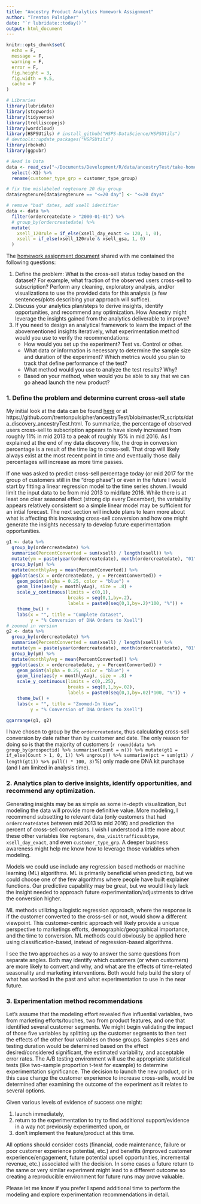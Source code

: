 ```yaml
---
title: "Ancestry Product Analytics Homework Assignment"
author: "Trenton Pulsipher"
date: "`r lubridate::today()`"
output: html_document
---
```


```r
knitr::opts_chunk$set(
  echo = F,
  message = F,
  warning = F,
  error = F,
  fig.height = 3,
  fig.width = 9.5,
  cache = F
)

# Libraries 
library(lubridate)
library(stopwords)
library(tidyverse)
library(trelliscopejs)
library(wordcloud)
library(HSPSUtils) # install_github("HSPS-DataScience/HSPSUtils")
# devtools::update_packages("HSPSUtils")
library(rbokeh)
library(ggpubr)
```


```r
# Read in Data
data <- read_csv("~/Documents/Development/R/data/ancestryTest/take-home_exercise_data.csv") %>%
  select(-X1) %>%
  rename(customer_type_grp = customer_type_group)

# fix the mislabeled regtenure 20 day group
data$regtenure[data$regtenure == "<=20 day"] <- "<=20 days"

# remove "bad" dates, add xsell identifier
data <- data %>%
  filter(ordercreatedate > "2000-01-01") %>%
  # group_by(ordercreatedate) %>%
  mutate(
    xsell_120rule = if_else(xsell_day_exact <= 120, 1, 0),
    xsell = if_else(xsell_120rule & xsell_gsa, 1, 0)
  )

```


The [homework assignment document](ManagerProductAnalyticsHomeworkAssignment.pdf) shared with me contained the following questions:

1. Define the problem: What is the cross-sell status today based on the dataset? For
example, what fraction of the observed users cross-sell to subscription? Perform any
cleaning, exploratory analysis, and/or visualizations to use the provided data for this
analysis (a few sentences/plots describing your approach will suffice).
2. Discuss your analytics plan/steps to derive insights, identify opportunities, and
recommend any optimization. How Ancestry might leverage the insights gained from the
analytics deliverable to improve?
3. If you need to design an analytical framework to learn the impact of the abovementioned
insights iteratively, what experimentation method would you use to verify the
recommendations:
    * How would you set up the experiment? Test vs. Control or other.
    * What data or information is necessary to determine the sample size and duration
of the experiment? Which metrics would you plan to track that define
performance of the test?
    * What method would you use to analyze the test results? Why?
    * Based on your method, when would you be able to say that we can go ahead
launch the new product?

### 1. Define the problem and determine current cross-sell state

My initial look at the data can be found [here](data_discovery_ancestryTest.html) or at https://github.com/trentonpulsipher/ancestryTest/blob/master/R_scripts/data_discovery_ancestryTest.html. To summarize, the percentage of observed users cross-sell to subscription appears to have slowly increased from roughly 11% in mid 2013 to a peak of roughly 15% in mid 2016. As I explained at the end of my data discovery file, the drop in conversion percentage is a result of the time lag to cross-sell. That drop will likely always exist at the most recent point in time and eventually those daily percentages will increase as more time passes. 

If one was asked to predict cross-sell percentage today (or mid 2017 for the group of customers still in the "drop phase") or even in the future I would start by fitting a linear regression model to the time series shown. I would limit the input data to be from mid 2013 to mid/late 2016. While there is at least one clear seasonal effect (strong dip every December), the variability appears relatively consistent so a simple linear model may be sufficient for an intial forecast. The next section will include plans to learn more about what is affecting this increasing cross-sell conversion and how one might generate the insights necessary to develop future experimentation opportunities.

```r
g1 <- data %>%
  group_by(ordercreatedate) %>%
  summarise(PercentConverted = sum(xsell) / length(xsell)) %>%
  mutate(ym = paste(year(ordercreatedate), month(ordercreatedate), "01", sep = "-")) %>%
  group_by(ym) %>%
  mutate(monthlyAvg = mean(PercentConverted)) %>%
  ggplot(aes(x = ordercreatedate, y = PercentConverted)) +
    geom_point(alpha = 0.25, color = "blue") +
    geom_line(aes(y = monthlyAvg), size = .8) +
    scale_y_continuous(limits = c(0,1), 
                       breaks = seq(0,1,by=.2), 
                       labels = paste0(seq(0,1,by=.2)*100, "%")) +
    theme_bw() +
    labs(x = "", title = "Complete dataset",
         y = "% Conversion of DNA Orders to Xsell")
# zoomed in version
g2 <- data %>%
  group_by(ordercreatedate) %>%
  summarise(PercentConverted = sum(xsell) / length(xsell)) %>%
  mutate(ym = paste(year(ordercreatedate), month(ordercreatedate), "01", sep = "-")) %>%
  group_by(ym) %>%
  mutate(monthlyAvg = mean(PercentConverted)) %>%
  ggplot(aes(x = ordercreatedate, y = PercentConverted)) +
    geom_point(alpha = 0.25, color = "blue") +
    geom_line(aes(y = monthlyAvg), size = .8) +
    scale_y_continuous(limits = c(0,.25), 
                       breaks = seq(0,1,by=.02), 
                       labels = paste0(seq(0,1,by=.02)*100, "%")) +
    theme_bw() +
    labs(x = "", title = "Zoomed-In View",
         y = "% Conversion of DNA Orders to Xsell")

ggarrange(g1, g2)
```

I have chosen to group by the `ordercreatedate`, thus calculating cross-sell conversion by date rather than by customer and date. The only reason for doing so is that the majority of customers (`r round(data %>% group_by(prospectid) %>% summarise(Count = n()) %>% mutate(gt1 = if_else(Count > 1, 0, 1)) %>% ungroup() %>% summarise(pct = sum(gt1) / length(gt1)) %>% pull() * 100, 3)`%) only made one DNA kit purchase (and I am limited in analysis time).


### 2. Analytics plan to derive insights, identify opportunities, and recommend any optimization. 

Generating insights may be as simple as some in-depth visualization, but modeling the data will provide more definitive value. More modeling, I recommend subsetting to relevant data (only customers that had `ordercreatedate`s between mid 2013 to mid 2016) and prediction the percent of cross-sell conversions. I wish I understood a little more about these other variables like `regtenure`, `dna_visittrafficsubtype`, `xsell_day_exact`, and even `customer_type_grp`. A deeper business awareness might help me know how to leverage those variables when modeling.

Models we could use include any regression based methods or machine learning (ML) algorithms. ML is primarily beneficial when predicting, but we could choose one of the few algorithms where people have built explainer functions. Our predictive capability may be great, but we would likely lack the insight needed to approach future experimentation/adjustments to drive the conversion higher.

ML methods utilizing a logistic regression approach, where the response is if the customer converted to the cross-sell or not, would show a different viewpoint. This customer-centric approach will likely provide a unique perspective to marketings efforts, demographic/geographical importance, and the time to conversion. ML methods could obviously be applied here using classification-based, instead of regression-based algorithms.

I see the two approaches as a way to answer the same questions from separate angles. Both may identify which customers (or when customers) are more likely to convert and why, and what are the effects of time-related seasonality and marketing interventions. Both would help build the story of what has worked in the past and what experimentation to use in the near future.


### 3. Experimentation method recommendations

Let's assume that the modeling effort revealed five influential variables, two from marketing efforts/touches, two from product features, and one that identified several customer segments. We might begin validating the impact of those five variables by splitting up the customer segments to then test the effects of the other four variables on those groups. Samples sizes and testing duration would be determined based on the effect desired/considered significant, the estimated variability, and acceptable error rates. The A/B testing environment will use the appropriate statistical tests (like two-sample proportion t-test for example) to determine experimentation significance. The decision to launch the new product, or in this case change the customer experience to increase cross-sells, would be determined after examining the outcome of the experiment as it relates to several options. 

Given various levels of evidence of success one might:

1. launch immediately, 
2. return to the experimentation to try to find additional support/evidence in a way not previously experimented upon, or 
3. don't implement the feature/product at this time. 

All options should consider costs (financial, code maintenance, failure or poor customer experience potential, etc.) and benefits (improved customer experience/engagement, future potential upsell opportunities, incremental revenue, etc.) associated with the decision. In some cases a future return to the same or very similar experiment might lead to a different outcome so creating a reproducible environment for future runs may prove valuable.


Please let me know if you prefer I spend additional time to perform the modeling and explore experimentation recommendations in detail.

